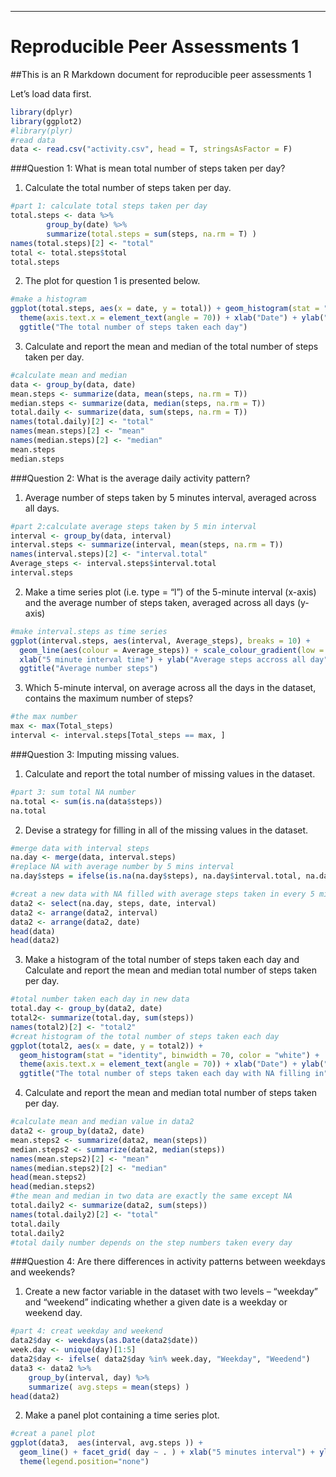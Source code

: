 ---
Reproducible Peer Assessments 1
===========================================

##This is an R Markdown document for reproducible peer assessments 1

Let's load data first.
```r
library(dplyr)
library(ggplot2)
#library(plyr)
#read data
data <- read.csv("activity.csv", head = T, stringsAsFactor = F)
```

###Question 1: What is mean total number of steps taken per day?

(1) Calculate the total number of steps taken per day.
```r
#part 1: calculate total steps taken per day
total.steps <- data %>%
        group_by(date) %>%
        summarize(total.steps = sum(steps, na.rm = T) )
names(total.steps)[2] <- "total"
total <- total.steps$total
total.steps
```

(2) The plot for question 1 is presented below.

```r
#make a histogram
ggplot(total.steps, aes(x = date, y = total)) + geom_histogram(stat = "identity", binwidth = 70, color = "white") +
  theme(axis.text.x = element_text(angle = 70)) + xlab("Date") + ylab("Total steps per day") + 
  ggtitle("The total number of steps taken each day")
```

(3) Calculate and report the mean and median of the total number of steps taken per day.

```r
#calculate mean and median
data <- group_by(data, date)
mean.steps <- summarize(data, mean(steps, na.rm = T))
median.steps <- summarize(data, median(steps, na.rm = T))
total.daily <- summarize(data, sum(steps, na.rm = T))
names(total.daily)[2] <- "total"
names(mean.steps)[2] <- "mean"
names(median.steps)[2] <- "median"
mean.steps
median.steps
```

###Question 2: What is the average daily activity pattern?

(1) Average number of steps taken by 5 minutes interval, averaged across all days.
```r
#part 2:calculate average steps taken by 5 min interval
interval <- group_by(data, interval)
interval.steps <- summarize(interval, mean(steps, na.rm = T))
names(interval.steps)[2] <- "interval.total"
Average_steps <- interval.steps$interval.total
interval.steps
```

(2) Make a time series plot (i.e. type = "l") of the 5-minute interval (x-axis) and the average number of steps taken, averaged across all days (y-axis)

```r
#make interval.steps as time series
ggplot(interval.steps, aes(interval, Average_steps), breaks = 10) + 
  geom_line(aes(colour = Average_steps)) + scale_colour_gradient(low = "red") + 
  xlab("5 minute interval time") + ylab("Average steps accross all day") + 
  ggtitle("Average number steps")
```

(3) Which 5-minute interval, on average across all the days in the dataset, contains the maximum number of steps?

```r
#the max number
max <- max(Total_steps)
interval <- interval.steps[Total_steps == max, ]
```

###Question 3: Imputing missing values.

(1) Calculate and report the total number of missing values in the dataset.

```r
#part 3: sum total NA number
na.total <- sum(is.na(data$steps))
na.total
```

(2) Devise a strategy for filling in all of the missing values in the dataset.
```r
#merge data with interval steps
na.day <- merge(data, interval.steps)
#replace NA with average number by 5 mins interval
na.day$steps = ifelse(is.na(na.day$steps), na.day$interval.total, na.day$steps)

#creat a new data with NA filled with average steps taken in every 5 minutes interval.
data2 <- select(na.day, steps, date, interval)
data2 <- arrange(data2, interval)
data2 <- arrange(data2, date)
head(data)
head(data2)
```

(3) Make a histogram of the total number of steps taken each day and Calculate and report the mean and median total number of steps taken per day. 

```r
#total number taken each day in new data
total.day <- group_by(data2, date)
total2<- summarize(total.day, sum(steps))
names(total2)[2] <- "total2"
#creat histogram of the total number of steps taken each day 
ggplot(total2, aes(x = date, y = total2)) + 
  geom_histogram(stat = "identity", binwidth = 70, color = "white") + 
  theme(axis.text.x = element_text(angle = 70)) + xlab("Date") + ylab("Total steps per day") + 
  ggtitle("The total number of steps taken each day with NA filling in")
```

(4) Calculate and report the mean and median total number of steps taken per day.

```r
#calculate mean and median value in data2
data2 <- group_by(data2, date)
mean.steps2 <- summarize(data2, mean(steps))
median.steps2 <- summarize(data2, median(steps))
names(mean.steps2)[2] <- "mean"
names(median.steps2)[2] <- "median"
head(mean.steps2)
head(median.steps2)
#the mean and median in two data are exactly the same except NA 
total.daily2 <- summarize(data2, sum(steps))
names(total.daily2)[2] <- "total"
total.daily
total.daily2
#total daily number depends on the step numbers taken every day
```

###Question 4: Are there differences in activity patterns between weekdays and weekends?

(1) Create a new factor variable in the dataset with two levels – “weekday” and “weekend” indicating whether a given date is a weekday or weekend day.

```r
#part 4: creat weekday and weekend
data2$day <- weekdays(as.Date(data2$date))
week.day <- unique(day)[1:5]
data2$day <- ifelse( data2$day %in% week.day, "Weekday", "Weedend")
data3 <- data2 %>%
    group_by(interval, day) %>%
    summarize( avg.steps = mean(steps) )
head(data2)
```

(2) Make a panel plot containing a time series plot.

```r
#creat a panel plot 
ggplot(data3,  aes(interval, avg.steps )) +
  geom_line() + facet_grid( day ~ . ) + xlab("5 minutes interval") + ylab("Average numbers of steps") +  ggtitle("Average numbers steps taken across all weekdays and weekend") +
  theme(legend.position="none")      
```
















